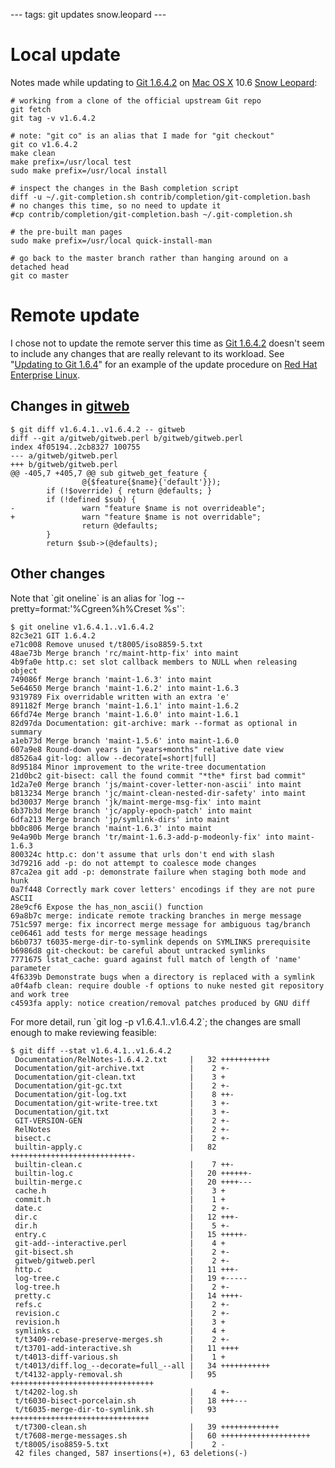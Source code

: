 ---
tags: git updates snow.leopard
---
= Local update =

Notes made while updating to [[Git 1.6.4.2]] on [[Mac OS X]] 10.6 [[Snow Leopard]]:

<pre># working from a clone of the official upstream Git repo
git fetch
git tag -v v1.6.4.2

# note: "git co" is an alias that I made for "git checkout"
git co v1.6.4.2
make clean
make prefix=/usr/local test
sudo make prefix=/usr/local install

# inspect the changes in the Bash completion script
diff -u ~/.git-completion.sh contrib/completion/git-completion.bash
# no changes this time, so no need to update it
#cp contrib/completion/git-completion.bash ~/.git-completion.sh

# the pre-built man pages
sudo make prefix=/usr/local quick-install-man

# go back to the master branch rather than hanging around on a detached head
git co master</pre>

= Remote update =

I chose not to update the remote server this time as [[Git 1.6.4.2]] doesn't seem to include any changes that are really relevant to its workload. See "[[Updating to Git 1.6.4]]" for an example of the update procedure on [[Red Hat Enterprise Linux]].

== Changes in [[gitweb]] ==

<pre lang="shell">$ git diff v1.6.4.1..v1.6.4.2 -- gitweb
diff --git a/gitweb/gitweb.perl b/gitweb/gitweb.perl
index 4f05194..2cb8327 100755
--- a/gitweb/gitweb.perl
+++ b/gitweb/gitweb.perl
@@ -405,7 +405,7 @@ sub gitweb_get_feature {
                @{$feature{$name}{'default'}});
        if (!$override) { return @defaults; }
        if (!defined $sub) {
-               warn "feature $name is not overrideable";
+               warn "feature $name is not overridable";
                return @defaults;
        }
        return $sub->(@defaults);</pre>

== Other changes ==

Note that `git oneline` is an alias for `log --pretty=format:'%Cgreen%h%Creset %s'`:

<pre lang="shell">$ git oneline v1.6.4.1..v1.6.4.2 
82c3e21 GIT 1.6.4.2
e71c008 Remove unused t/t8005/iso8859-5.txt
48ae73b Merge branch 'rc/maint-http-fix' into maint
4b9fa0e http.c: set slot callback members to NULL when releasing object
749086f Merge branch 'maint-1.6.3' into maint
5e64650 Merge branch 'maint-1.6.2' into maint-1.6.3
9319789 Fix overridable written with an extra 'e'
891182f Merge branch 'maint-1.6.1' into maint-1.6.2
66fd74e Merge branch 'maint-1.6.0' into maint-1.6.1
82d97da Documentation: git-archive: mark --format as optional in summary
a1eb73d Merge branch 'maint-1.5.6' into maint-1.6.0
607a9e8 Round-down years in "years+months" relative date view
d8526a4 git-log: allow --decorate[=short|full]
8d95184 Minor improvement to the write-tree documentation
21d0bc2 git-bisect: call the found commit "*the* first bad commit"
1d2a7e0 Merge branch 'js/maint-cover-letter-non-ascii' into maint
b813234 Merge branch 'jc/maint-clean-nested-dir-safety' into maint
bd30037 Merge branch 'jk/maint-merge-msg-fix' into maint
6b37b3d Merge branch 'jc/apply-epoch-patch' into maint
6dfa213 Merge branch 'jp/symlink-dirs' into maint
bb0c806 Merge branch 'maint-1.6.3' into maint
9e4a90b Merge branch 'tr/maint-1.6.3-add-p-modeonly-fix' into maint-1.6.3
800324c http.c: don't assume that urls don't end with slash
3d79216 add -p: do not attempt to coalesce mode changes
87ca2ea git add -p: demonstrate failure when staging both mode and hunk
0a7f448 Correctly mark cover letters' encodings if they are not pure ASCII
28e9cf6 Expose the has_non_ascii() function
69a8b7c merge: indicate remote tracking branches in merge message
751c597 merge: fix incorrect merge message for ambiguous tag/branch
ce06461 add tests for merge message headings
b6b0737 t6035-merge-dir-to-symlink depends on SYMLINKS prerequisite
b6986d8 git-checkout: be careful about untracked symlinks
7771675 lstat_cache: guard against full match of length of 'name' parameter
4f6339b Demonstrate bugs when a directory is replaced with a symlink
a0f4afb clean: require double -f options to nuke nested git repository and work tree
c4593fa apply: notice creation/removal patches produced by GNU diff</pre>

For more detail, run `git log -p v1.6.4.1..v1.6.4.2`; the changes are small enough to make reviewing feasible:

<pre lang="shell">$ git diff --stat v1.6.4.1..v1.6.4.2 
 Documentation/RelNotes-1.6.4.2.txt     |   32 +++++++++++
 Documentation/git-archive.txt          |    2 +-
 Documentation/git-clean.txt            |    3 +
 Documentation/git-gc.txt               |    2 +-
 Documentation/git-log.txt              |    8 ++-
 Documentation/git-write-tree.txt       |    3 +-
 Documentation/git.txt                  |    3 +-
 GIT-VERSION-GEN                        |    2 +-
 RelNotes                               |    2 +-
 bisect.c                               |    2 +-
 builtin-apply.c                        |   82 +++++++++++++++++++++++++++-
 builtin-clean.c                        |    7 ++-
 builtin-log.c                          |   20 ++++++-
 builtin-merge.c                        |   20 ++++---
 cache.h                                |    3 +
 commit.h                               |    1 +
 date.c                                 |    2 +-
 dir.c                                  |   12 +++-
 dir.h                                  |    5 +-
 entry.c                                |   15 +++++-
 git-add--interactive.perl              |    4 +
 git-bisect.sh                          |    2 +-
 gitweb/gitweb.perl                     |    2 +-
 http.c                                 |   11 +++-
 log-tree.c                             |   19 +-----
 log-tree.h                             |    2 +-
 pretty.c                               |   14 ++++-
 refs.c                                 |    2 +-
 revision.c                             |    2 +-
 revision.h                             |    3 +
 symlinks.c                             |    4 +
 t/t3409-rebase-preserve-merges.sh      |    2 +-
 t/t3701-add-interactive.sh             |   11 ++++
 t/t4013-diff-various.sh                |    1 +
 t/t4013/diff.log_--decorate=full_--all |   34 +++++++++++
 t/t4132-apply-removal.sh               |   95 ++++++++++++++++++++++++++++++++
 t/t4202-log.sh                         |    4 +-
 t/t6030-bisect-porcelain.sh            |   18 +++---
 t/t6035-merge-dir-to-symlink.sh        |   93 +++++++++++++++++++++++++++++++
 t/t7300-clean.sh                       |   39 +++++++++++++
 t/t7608-merge-messages.sh              |   60 ++++++++++++++++++++
 t/t8005/iso8859-5.txt                  |    2 -
 42 files changed, 587 insertions(+), 63 deletions(-)</pre>
